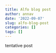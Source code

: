 ```yaml
---
title: Alfo blog post
author: annav
date: '2022-09-07'
slug: alfo-blog-post
categories: []
tags: []
---
```


tentative post

